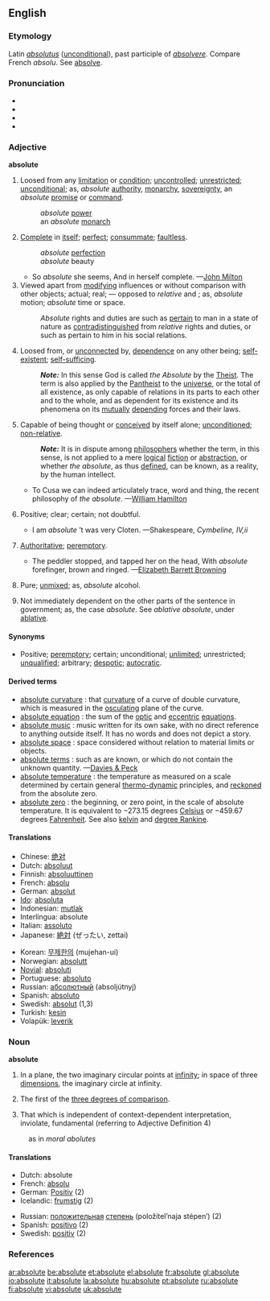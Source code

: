 ==English==

===Etymology===
Latin ''[[absolutus]]'' ([[unconditional]]), past participle of ''[[absolvere]]''. Compare French ''absolu''. See [[absolve]].

===Pronunciation===
*{{IPA|/ˈæbsəˌluːt/, /ˌæbsəˈluːt/}}
*{{SAMPA|/"{bs@%lu:t/, /%{bs@"lu:t/}}
*{{audio|en-us-absolute.ogg|Audio (US)}}
*{{audio|en-uk-Absolute.ogg|Audio (UK)}}

===Adjective===
'''absolute'''

# Loosed from any [[limitation]] or [[condition]]; [[uncontrolled]]; [[unrestricted]]; [[unconditional]]; as, ''absolute'' [[authority]], [[monarchy]], [[sovereignty]], an ''absolute'' [[promise]] or [[command]].
#: ''absolute'' [[power]]
#: an ''absolute'' [[monarch]]
# [[complete|Complete]] in [[itself]]; [[perfect]]; [[consummate]]; [[faultless]].
#: ''absolute'' [[perfection]]
#: ''absolute'' beauty
#*So ''absolute'' she seems, And in herself complete. —[[w:John Milton|John Milton]]
# Viewed apart from [[modifying]] influences or without comparison with other objects; actual; real; — opposed to ''relative'' and {{compar}}; as, ''absolute'' motion; ''absolute'' time or space.
#: ''Absolute'' rights and duties are such as [[pertain]] to man in a state of nature as [[contradistinguished]] from ''relative'' rights and duties, or such as pertain to him in his social relations.
# Loosed from, or [[unconnected]] by, [[dependence]] on any other being; [[self-existent]]; [[self-sufficing]].
#: '''''Note:''''' In this sense God is called ''the Absolute'' by the [[Theist]]. The term is also applied by the [[Pantheist]] to the [[universe]], or the total of all existence, as only capable of relations in its parts to each other and to the whole, and as dependent for its existence and its phenomena on its [[mutual]]ly [[depending]] forces and their laws.
# Capable of being thought or [[conceived]] by itself alone; [[unconditioned]]; [[non-relative]].
#: '''''Note:''''' It is in dispute among [[philosopher]]s whether the term, in this sense, is not applied to a mere [[logical]] [[fiction]] or [[abstraction]], or whether ''the absolute'', as thus [[defined]], can be known, as a reality, by the human intellect.
#*To Cusa we can indeed articulately trace, word and thing, the recent philosophy of ''the absolute''. —[[w:William Hamilton|William Hamilton]]
# {{rare}} Positive; clear; certain; not doubtful.
#*I am ''absolute'' ’t was very Cloten. —Shakespeare, ''Cymbeline, IV,ii''
# {{rare}} [[Authoritative]]; [[peremptory]].
#*The peddler stopped, and tapped her on the head, With ''absolute'' forefinger, brown and ringed. —[[w:Elizabeth Barrett Browning|Elizabeth Barrett Browning]]
# {{chemistry}} Pure; [[unmixed]]; as, ''absolute'' alcohol.
# {{grammar}} Not immediately dependent on the other parts of the sentence in government; as, the case ''absolute''. See ''ablative absolute'', under [[ablative]].

====Synonyms====
*Positive; [[peremptory]]; certain; unconditional; [[unlimited]]; unrestricted; [[unqualified]]; arbitrary; [[despotic]]; [[autocratic]].

====Derived terms====
*[[absolute curvature]] {{Geometry}}: that [[curvature]] of a curve of double curvature, which is measured in the [[osculating]] plane of the curve.
*[[absolute equation]] {{Astronomy}}: the sum of the [[optic]] and [[eccentric]] [[equations]].
*[[absolute music]] {{Music}}: music written for its own sake, with no direct reference to anything outside itself. It has no words and does not depict a story.
*[[absolute space]] {{physics}}: space considered without relation to material limits or objects.
*[[absolute terms]] {{Algebra}}: such as are known, or which do not contain the unknown quantity. —[[Davies & Peck]]
*[[absolute temperature]] {{physics}}: the temperature as measured on a scale determined by certain general [[thermo-dynamic]] principles, and [[reckoned]] from the absolute zero.
*[[absolute zero]] {{physics}}: the beginning, or zero point, in the scale of absolute temperature. It is equivalent to &minus;273.15 degrees [[Celsius]] or &minus;459.67 degrees [[Fahrenheit]]. See also [[kelvin]] and [[degree Rankine]].

====Translations====
{{top}}
*Chinese: [[绝对]]
*Dutch: [[absoluut]]
*Finnish: [[absoluuttinen]]
*French: [[absolu]]
*German: [[absolut]]
*[[Ido]]: [[absoluta]]
*Indonesian: [[mutlak]]
*Interlingua: absolute
*Italian: [[assoluto]]
*Japanese: [[絶対]] (ぜったい, zettai)
{{mid}}
*Korean: [[무제한의]] (mujehan-ui)
*Norwegian: [[absolutt]]
*[[Novial]]: [[absoluti]]
*Portuguese: [[absoluto]]
*Russian: [[абсолютный]] (absoljútnyj)
*Spanish: [[absoluto]]
*Swedish: [[absolut]] (1,3)
*Turkish: [[kesin]]
*Volapük: [[leverik]]
{{bottom}}

===Noun===
'''absolute'''

# {{geometry}} In a plane, the two imaginary circular points at [[infinity]]; in space of three [[dimensions]], the imaginary circle at infinity.
# {{grammar}} The first of the [[three degrees of comparison]].
# That which is independent of context-dependent interpretation, inviolate, fundamental (referring to Adjective Definition 4)
:as in ''moral abolutes''

====Translations====
{{top}}
*Dutch: absolute {{n}}	
*French: [[absolu]] {{m}}
*German: [[Positiv]] {{m}} (2)
*Icelandic: [[frumstig]] {{n}} (2)
{{mid}}
*Russian: [[положительный|положительная]] [[степень]] (položítel’naja stépen’) {{f}} (2)
*Spanish: [[positivo]] {{m}} (2)
*Swedish: [[positiv]] {{n}} (2)
{{bottom}}

===References===
{{R:Webster 1913}}

[[ar:absolute]]
[[be:absolute]]
[[et:absolute]]
[[el:absolute]]
[[fr:absolute]]
[[gl:absolute]]
[[io:absolute]]
[[it:absolute]]
[[la:absolute]]
[[hu:absolute]]
[[pt:absolute]]
[[ru:absolute]]
[[fi:absolute]]
[[vi:absolute]]
[[uk:absolute]]